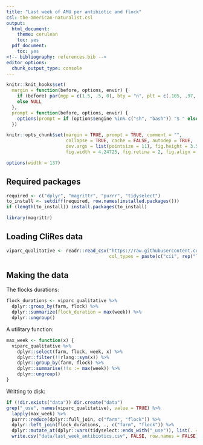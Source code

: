 ```yaml
---
title: "Last week of AMU per antibiotic and flock"
csl: the-american-naturalist.csl
output:
  html_document:
    theme: cerulean
    toc: yes
  pdf_document:
    toc: yes
<!-- bibliography: references.bib -->
editor_options: 
  chunk_output_type: console
---
```


<!--
IMAGES:
Insert them with: ![alt text](image.png)
You can also resize them if needed: convert image.png -resize 50% image.png
If you want to center the image, go through HTML code:
<div style="text-align:center"><img src ="image.png"/></div>

REFERENCES:
For references: Put all the bibTeX references in the file "references.bib"
in the current folder and cite the references as @key or [@key] in the text.
Uncomment the bibliography field in the above header and put a "References"
title wherever you want to display the reference list.
-->

<style type="text/css">
.main-container {
  max-width: 1370px;
  margin-left: auto;
  margin-right: auto;
}
</style>

```r
knitr::knit_hooks$set(
  margin = function(before, options, envir) {
    if (before) par(mgp = c(1.5, .5, 0), bty = "n", plt = c(.105, .97, .13, .97))
    else NULL
  },
  prompt = function(before, options, envir) {
    options(prompt = if (options$engine %in% c("sh", "bash")) "$ " else "> ")
  })

knitr::opts_chunk$set(margin = TRUE, prompt = TRUE, comment = "",
                      collapse = TRUE, cache = FALSE, autodep = TRUE,
                      dev.args = list(pointsize = 11), fig.height = 3.5,
                      fig.width = 4.24725, fig.retina = 2, fig.align = "center")

options(width = 137)
```

## Required packages

```r
required <- c("dplyr", "magrittr", "purrr", "tidyselect")
to_install <- setdiff(required, row.names(installed.packages()))
if (length(to_install)) install.packages(to_install)
```

```r
library(magrittr)
```

## Loading CliRes data

```r
viparc_qualitative <- readr::read_csv("https://raw.githubusercontent.com/viparc/colistin_resistance/master/data/viparc_qualitative.csv",
                                      col_types = paste(c("cii", rep("l", 52), "il"), collapse = ""))
```

## Making the data

The flocks durations:

```r
flock_durations <- viparc_qualitative %>% 
  dplyr::group_by(farm, flock) %>% 
  dplyr::summarize(flock_duration = max(week)) %>% 
  dplyr::ungroup()
```

A utilitary function:

```r
max_week <- function(x) {
  viparc_qualitative %>% 
    dplyr::select(farm, flock, week, x) %>% 
    dplyr::filter(!!rlang::sym(x)) %>% 
    dplyr::group_by(farm, flock) %>% 
    dplyr::summarise(!!x := max(week)) %>% 
    dplyr::ungroup()
}
```

Writting to disk:

```r
if (!dir.exists("data")) dir.create("data")
grep("_use", names(viparc_qualitative), value = TRUE) %>% 
  lapply(max_week) %>% 
  purrr::reduce(dplyr::full_join, c("farm", "flock")) %>% 
  dplyr::left_join(flock_durations, ., c("farm", "flock")) %>% 
  dplyr::mutate_at(dplyr::vars(tidyselect::ends_with("_use")), list(. =  ~ flock_duration - .)) %>% 
  write.csv("data/last_week_antibiotics.csv", FALSE, row.names = FALSE)
```



